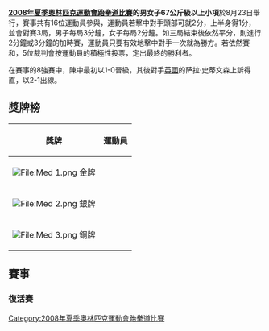 {{2008年夏季奧林匹克運動會跆拳道比賽}}

'''[[2008年夏季奧林匹克運動會跆拳道比賽|2008年夏季奧林匹克運動會跆拳道比賽]]的男女子67公斤級以上小項'''於8月23日舉行，賽事共有16位運動員參與，運動員若擊中對手頭部可就2分，上半身得1分，並會對賽3局，男子每局3分鐘，女子每局2分鐘。如三局結束後依然平分，則進行2分鐘或3分鐘的加時賽，運動員只要有效地擊中對手一次就為勝方。若依然賽和，5位裁判會按運動員的積極性投票，定出最終的勝利者。

在賽事的8強賽中，陳中最初以1-0晉級，其後對手[[英國|英國]]的萨拉·史蒂文森上訴得直，以2-1出線。

== 獎牌榜 ==
{| class="wikitable"
|- bgcolor="#efefef"
!align="center"|'''獎牌'''
!align="center"|'''運動員'''
|-
| bgcolor="gold" | [[File:Med_1.png|File:Med 1.png]] 金牌
| {{flagIOCathlete|[[玛丽亚·埃斯皮诺萨|玛丽亚·埃斯皮诺萨]]|MEX|2008年夏季}}
|-
| bgcolor="silver" | [[File:Med_2.png|File:Med 2.png]] 銀牌
| {{flagIOCathlete|[[尼娜·索尔海姆|尼娜·索尔海姆]]|NOR|2008年夏季}}
|-
| bgcolor="cc9966" | [[File:Med_3.png|File:Med 3.png]] 銅牌
| {{flagIOCathlete|[[萨拉·史蒂文森|萨拉·史蒂文森]]|GBR|2008年夏季}}<br />{{flagIOCathlete|[[纳塔利娅·法拉维尼亚|纳塔利娅·法拉维尼亚]]|BRA|2008年夏季}}
|}

== 賽事 ==
{{16TeamBracket-Compact-NoSeeds
|RD1=首圈
|RD4=決賽
| team-width=185
|RD1-team01='''{{flagIOCathlete|[[尼娜·索尔海姆|尼娜·索尔海姆]]|NOR|2008年夏季}}'''
|RD1-score01='''9'''
|RD1-team02={{flagIOCathlete|[[努哈·阿布德·拉博|努哈·阿布德·拉博]]|EGY|2008年夏季}}
|RD1-score02=3
|RD1-team03='''{{flagIOCathlete|[[徐萩玹|徐萩玹]]|MAS|2008年夏季}}'''
|RD1-score03='''5'''
|RD1-team04={{flagIOCathlete|[[叶夫根尼娅·卡里莫娃|叶夫根尼娅·卡里莫娃]]|UZB|2008年夏季}}
|RD1-score04=4
|RD1-team05={{flagIOCathlete|[[洛雷娜·贝尼特斯|洛雷娜·贝尼特斯]]|ECU|2008年夏季}}
|RD1-score05=0
|RD1-team06='''{{flagIOCathlete|[[卡门·马顿|卡门·马顿]]|AUS|2008年夏季}}'''
|RD1-score06='''2'''
|RD1-team07='''{{flagIOCathlete|[[纳塔利娅·法拉维尼亚|纳塔利娅·法拉维尼亚]]|BRA|2008年夏季}}'''
|RD1-score07='''3'''
|RD1-team08={{flagIOCathlete|[[基里亚基·库瓦里|基里亚基·库瓦里]]|GRE|2008年夏季}}
|RD1-score08=1
|RD1-team09={{flagIOCathlete|[[哈乌拉·本·哈姆扎|哈乌拉·本·哈姆扎]]|TUN|2008年夏季}}
|RD1-score09=0
|RD1-team10='''{{flagIOCathlete|[[玛丽亚·埃斯皮诺萨|玛丽亚·埃斯皮诺萨]]|MEX|2008年夏季}}'''
|RD1-score10='''4'''
|RD1-team11='''{{flagIOCathlete|[[卡罗利娜·肯杰尔斯卡|卡罗利娜·肯杰尔斯卡]] |SWE|2008年夏季}}'''
|RD1-score11='''5'''
|RD1-team12={{flagIOCathlete|[[罗萨娜·西蒙|罗萨娜·西蒙]]|ESP|2008年夏季}}
|RD1-score12=4
|RD1-team13='''{{flagIOCathlete|[[陳中|陳中]]|CHN|2008年夏季}}'''
|RD1-score13='''3'''
|RD1-team14={{flagIOCathlete|[[阿德里安娜·西蒙娜·古铁雷斯|阿德里安娜·西蒙娜·古铁雷斯]]|VEN|2008年夏季}}
|RD1-score14=1
|RD1-team15={{flagIOCathlete|[[娜丁·达瓦尼|娜丁·达瓦尼]]|JOR|2008年夏季}}
|RD1-score15=2
|RD1-team16='''{{flagIOCathlete|[[萨拉·史蒂文森|萨拉·史蒂文森]]|GBR|2008年夏季}}'''
|RD1-score16='''3'''

|RD2-team01='''{{flagIOCathlete|[[尼娜·索尔海姆|尼娜·索尔海姆]]|NOR|2008年夏季}}'''
|RD2-score01='''3'''
|RD2-team02={{flagIOCathlete|[[徐萩玹|徐萩玹]]|MAS|2008年夏季}}
|RD2-score02=1
|RD2-team03={{flagIOCathlete|[[卡门·马顿|卡门·马顿]]|AUS|2008年夏季}}
|RD2-score03=2
|RD2-team04='''{{flagIOCathlete|[[纳塔利娅·法拉维尼亚|纳塔利娅·法拉维尼亚]]|BRA|2008年夏季}}'''
|RD2-score04='''5'''
|RD2-team05='''{{flagIOCathlete|[[玛丽亚·埃斯皮诺萨|玛丽亚·埃斯皮诺萨]]|MEX|2008年夏季}}'''
|RD2-score05='''4'''
|RD2-team06={{flagIOCathlete|[[卡罗利娜·肯杰尔斯卡|卡罗利娜·肯杰尔斯卡]] |SWE|2008年夏季}}
|RD2-score06=2
|RD2-team07={{flagIOCathlete|[[陳中|陳中]]|CHN|2008年夏季}}
|RD2-score07= <s>1</s> 1
|RD2-team08='''{{flagIOCathlete|[[萨拉·史蒂文森|萨拉·史蒂文森]]|GBR|2008年夏季}}'''
|RD2-score08= <s>0</s> '''2'''

|RD3-team01='''{{flagIOCathlete|[[尼娜·索尔海姆|尼娜·索尔海姆]]|NOR|2008年夏季}}'''
|RD3-score01='''(SUP) 2'''
|RD3-team02={{flagIOCathlete|[[纳塔利娅·法拉维尼亚|纳塔利娅·法拉维尼亚]]|BRA|2008年夏季}}
|RD3-score02=2
|RD3-team03='''{{flagIOCathlete|[[玛丽亚·埃斯皮诺萨|玛丽亚·埃斯皮诺萨]]|MEX|2008年夏季}}'''
|RD3-score03='''4'''
|RD3-team04={{flagIOCathlete|[[萨拉·史蒂文森|萨拉·史蒂文森]]|GBR|2008年夏季}}
|RD3-score04=1

|RD4-team01= {{flagIOCathlete|[[尼娜·索尔海姆|尼娜·索尔海姆]]|NOR|2008年夏季}}
|RD4-score01=1
|RD4-team02='''{{flagIOCathlete|[[玛丽亚·埃斯皮诺萨|玛丽亚·埃斯皮诺萨]]|MEX|2008年夏季}}'''
|RD4-score02='''3'''
}}

=== 復活賽 ===
{{3TeamBracket|
|RD1=首圈
|RD2=銅牌賽

|RD1-team1= '''{{flagIOCathlete|[[卡罗利娜·肯杰尔斯卡|卡罗利娜·肯杰尔斯卡]] |SWE|2008年夏季}}''' |RD1-score1='''5'''
|RD1-team2= {{flagIOCathlete|[[哈乌拉·本·哈姆扎|哈乌拉·本·哈姆扎]] |TUN|2008年夏季}} |RD1-score2= 4

|RD2-team1= '''{{flagIOCathlete|[[纳塔利娅·法拉维尼亚|纳塔利娅·法拉维尼亚]] |BRA|2008年夏季}}''' |RD2-score1= '''5'''
|RD2-team2=  {{flagIOCathlete|[[卡罗利娜·肯杰尔斯卡|卡罗利娜·肯杰尔斯卡]] |SWE|2008年夏季}}|RD2-score2= 2
}}

{{3TeamBracket|
|RD1=首圈
|RD2=銅牌賽

|RD1-team1='''{{flagIOCathlete|[[努哈·阿布德·拉博|努哈·阿布德·拉博]] |EGY|2008年夏季}}''' |RD1-score1='''5'''
|RD1-team2= {{flagIOCathlete|[[徐萩玹|徐萩玹]] |MAS|2008年夏季}} |RD1-score2 =1

|RD2-team1= '''{{flagIOCathlete|[[萨拉·史蒂文森|萨拉·史蒂文森]] |GBR|2008年夏季}}''' |RD2-score1='''5'''
|RD2-team2= {{flagIOCathlete|[[努哈·阿布德·拉博|努哈·阿布德·拉博]] |EGY|2008年夏季}} |RD2-score2=1
}}

[[Category:2008年夏季奧林匹克運動會跆拳道比賽|Category:2008年夏季奧林匹克運動會跆拳道比賽]]